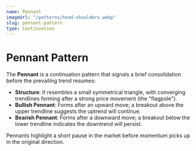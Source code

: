 ```yaml
---
name: Pennant
imageUrl: "/patterns/head-shoulders.webp"
slug: pennant-pattern
type: Continuation
---
```


# **Pennant Pattern**

The **Pennant** is a continuation pattern that signals a brief consolidation before the prevailing trend resumes:  

- **Structure**: It resembles a small symmetrical triangle, with converging trendlines forming after a strong price movement (the "flagpole").  
- **Bullish Pennant**: Forms after an upward move; a breakout above the upper trendline suggests the uptrend will continue.  
- **Bearish Pennant**: Forms after a downward move; a breakout below the lower trendline indicates the downtrend will persist.  

Pennants highlight a short pause in the market before momentum picks up in the original direction.  
